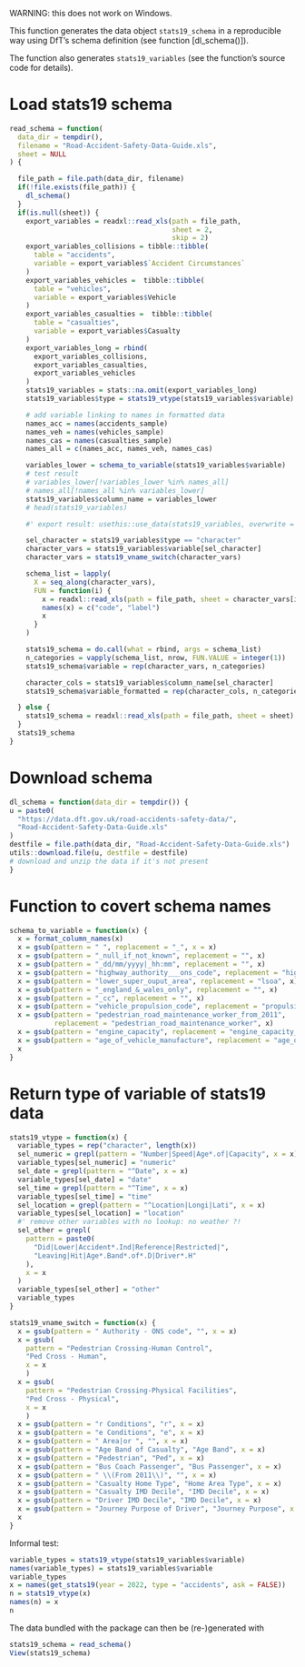 
WARNING: this does not work on Windows.

This function generates the data object `stats19_schema` in a reproducible way
using DfT's schema definition (see function [dl_schema()]).

The function also generates `stats19_variables` (see the function's source code
for details).

# Load stats19 schema

```r
read_schema = function(
  data_dir = tempdir(),
  filename = "Road-Accident-Safety-Data-Guide.xls",
  sheet = NULL
) {

  file_path = file.path(data_dir, filename)
  if(!file.exists(file_path)) {
    dl_schema()
  }
  if(is.null(sheet)) {
    export_variables = readxl::read_xls(path = file_path,
                                        sheet = 2,
                                        skip = 2)
    export_variables_collisions = tibble::tibble(
      table = "accidents",
      variable = export_variables$`Accident Circumstances`
    )
    export_variables_vehicles =  tibble::tibble(
      table = "vehicles",
      variable = export_variables$Vehicle
    )
    export_variables_casualties =  tibble::tibble(
      table = "casualties",
      variable = export_variables$Casualty
    )
    export_variables_long = rbind(
      export_variables_collisions,
      export_variables_casualties,
      export_variables_vehicles
    )
    stats19_variables = stats::na.omit(export_variables_long)
    stats19_variables$type = stats19_vtype(stats19_variables$variable)

    # add variable linking to names in formatted data
    names_acc = names(accidents_sample)
    names_veh = names(vehicles_sample)
    names_cas = names(casualties_sample)
    names_all = c(names_acc, names_veh, names_cas)

    variables_lower = schema_to_variable(stats19_variables$variable)
    # test result
    # variables_lower[!variables_lower %in% names_all]
    # names_all[!names_all %in% variables_lower]
    stats19_variables$column_name = variables_lower
    # head(stats19_variables)

    #' export result: usethis::use_data(stats19_variables, overwrite = TRUE)

    sel_character = stats19_variables$type == "character"
    character_vars = stats19_variables$variable[sel_character]
    character_vars = stats19_vname_switch(character_vars)

    schema_list = lapply(
      X = seq_along(character_vars),
      FUN = function(i) {
        x = readxl::read_xls(path = file_path, sheet = character_vars[i])
        names(x) = c("code", "label")
        x
      }
    )

    stats19_schema = do.call(what = rbind, args = schema_list)
    n_categories = vapply(schema_list, nrow, FUN.VALUE = integer(1))
    stats19_schema$variable = rep(character_vars, n_categories)

    character_cols = stats19_variables$column_name[sel_character]
    stats19_schema$variable_formatted = rep(character_cols, n_categories)

  } else {
    stats19_schema = readxl::read_xls(path = file_path, sheet = sheet)
  }
  stats19_schema
}
```

# Download schema

```r
dl_schema = function(data_dir = tempdir()) {
u = paste0(
  "https://data.dft.gov.uk/road-accidents-safety-data/",
  "Road-Accident-Safety-Data-Guide.xls"
)
destfile = file.path(data_dir, "Road-Accident-Safety-Data-Guide.xls")
utils::download.file(u, destfile = destfile)
# download and unzip the data if it's not present
}
```

# Function to covert schema names

```r
schema_to_variable = function(x) {
  x = format_column_names(x)
  x = gsub(pattern = " ", replacement = "_", x = x)
  x = gsub(pattern = "_null_if_not_known", replacement = "", x)
  x = gsub(pattern = "_dd/mm/yyyy|_hh:mm", replacement = "", x)
  x = gsub(pattern = "highway_authority___ons_code", replacement = "highway", x)
  x = gsub(pattern = "lower_super_ouput_area", replacement = "lsoa", x)
  x = gsub(pattern = "_england_&_wales_only", replacement = "", x)
  x = gsub(pattern = "_cc", replacement = "", x)
  x = gsub(pattern = "vehicle_propulsion_code", replacement = "propulsion_code", x)
  x = gsub(pattern = "pedestrian_road_maintenance_worker_from_2011",
           replacement = "pedestrian_road_maintenance_worker", x)
  x = gsub(pattern = "engine_capacity", replacement = "engine_capacity_cc", x)
  x = gsub(pattern = "age_of_vehicle_manufacture", replacement = "age_of_vehicle", x)
  x
}
```

# Return type of variable of stats19 data

```r
stats19_vtype = function(x) {
  variable_types = rep("character", length(x))
  sel_numeric = grepl(pattern = "Number|Speed|Age*.of|Capacity", x = x)
  variable_types[sel_numeric] = "numeric"
  sel_date = grepl(pattern = "^Date", x = x)
  variable_types[sel_date] = "date"
  sel_time = grepl(pattern = "^Time", x = x)
  variable_types[sel_time] = "time"
  sel_location = grepl(pattern = "^Location|Longi|Lati", x = x)
  variable_types[sel_location] = "location"
  #' remove other variables with no lookup: no weather ?!
  sel_other = grepl(
    pattern = paste0(
      "Did|Lower|Accident*.Ind|Reference|Restricted|",
      "Leaving|Hit|Age*.Band*.of*.D|Driver*.H"
    ),
    x = x
  )
  variable_types[sel_other] = "other"
  variable_types
}

stats19_vname_switch = function(x) {
  x = gsub(pattern = " Authority - ONS code", "", x = x)
  x = gsub(
    pattern = "Pedestrian Crossing-Human Control",
    "Ped Cross - Human",
    x = x
    )
  x = gsub(
    pattern = "Pedestrian Crossing-Physical Facilities",
    "Ped Cross - Physical",
    x = x
    )
  x = gsub(pattern = "r Conditions", "r", x = x)
  x = gsub(pattern = "e Conditions", "e", x = x)
  x = gsub(pattern = " Area|or ", "", x = x)
  x = gsub(pattern = "Age Band of Casualty", "Age Band", x = x)
  x = gsub(pattern = "Pedestrian", "Ped", x = x)
  x = gsub(pattern = "Bus Coach Passenger", "Bus Passenger", x = x)
  x = gsub(pattern = " \\(From 2011\\)", "", x = x)
  x = gsub(pattern = "Casualty Home Type", "Home Area Type", x = x)
  x = gsub(pattern = "Casualty IMD Decile", "IMD Decile", x = x)
  x = gsub(pattern = "Driver IMD Decile", "IMD Decile", x = x)
  x = gsub(pattern = "Journey Purpose of Driver", "Journey Purpose", x = x)
  x
}
```

Informal test:

```r
variable_types = stats19_vtype(stats19_variables$variable)
names(variable_types) = stats19_variables$variable
variable_types
x = names(get_stats19(year = 2022, type = "accidents", ask = FALSE))
n = stats19_vtype(x)
names(n) = x
n
```

The data bundled with the package can then be (re-)generated with

```r
stats19_schema = read_schema()
View(stats19_schema)
```
